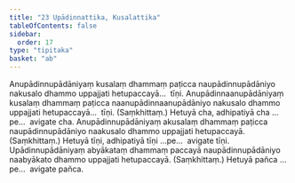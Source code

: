 ```yaml
---
title: "23 Upādinnattika, Kusalattika"
tableOfContents: false
sidebar:
  order: 17
type: "tipitaka"
basket: "ab"
---
```



<DynamicBreadcrumb />

<Division number="40">

<Paragraph number="108">
Anupādinnupādāniyaṃ kusalaṃ dhammaṃ paṭicca naupādinnupādāniyo nakusalo dhammo uppajjati hetupaccayā…  tīṇi.
</Paragraph>

<Paragraph number="109">
Anupādinnaanupādāniyaṃ kusalaṃ dhammaṃ paṭicca naanupādinnaanupādāniyo nakusalo dhammo uppajjati hetupaccayā…  tīṇi. (Saṃkhittaṃ.) Hetuyā cha, adhipatiyā cha …pe…  avigate cha.
</Paragraph>

<Paragraph number="110">
Anupādinnupādāniyaṃ akusalaṃ dhammaṃ paṭicca naupādinnupādāniyo naakusalo dhammo uppajjati hetupaccayā. (Saṃkhittaṃ.) Hetuyā tīṇi, adhipatiyā tīṇi …pe…  avigate tīṇi.
</Paragraph>

<Paragraph number="111">
Upādinnupādāniyaṃ abyākataṃ dhammaṃ paccayā naupādinnupādāniyo naabyākato dhammo uppajjati hetupaccayā. (Saṃkhittaṃ.) Hetuyā pañca …pe…  avigate pañca.
</Paragraph>
</Division>